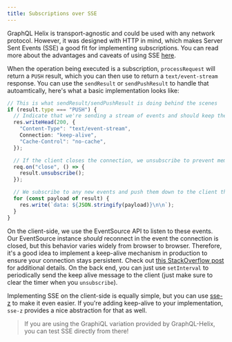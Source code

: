 ```yaml
---
title: Subscriptions over SSE
---
```


GraphQL Helix is transport-agnostic and could be used with any network protocol. However, it was designed with HTTP in mind, which makes Server Sent Events (SSE) a good fit for implementing subscriptions. You can read more about the advantages and caveats of using SSE [here](https://wundergraph.com/blog/deprecate_graphql_subscriptions_over_websockets).

When the operation being executed is a subscription, `processRequest` will return a `PUSH` result, which you can then use to return a `text/event-stream` response. You can use the `sendResult` or `sendPushResult` to handle that autoamtically, here's what a basic implementation looks like:

```ts
// This is what sendResult/sendPushResult is doing behind the scenes
if (result.type === "PUSH") {
  // Indicate that we're sending a stream of events and should keep the connection open.
  res.writeHead(200, {
    "Content-Type": "text/event-stream",
    Connection: "keep-alive",
    "Cache-Control": "no-cache",
  });

  // If the client closes the connection, we unsubscribe to prevent memory leaks.
  req.on("close", () => {
    result.unsubscribe();
  });

  // We subscribe to any new events and push them down to the client that initiated the subscription.
  for (const payload of result) {
    res.write(`data: ${JSON.stringify(payload)}\n\n`);
  }
}
```

On the client-side, we use the EventSource API to listen to these events. Our EventSource instance _should_ reconnect in the event the connection is closed, but this behavior varies widely from browser to browser. Therefore, it's a good idea to implement a keep-alive mechanism in production to ensure your connection stays persistent. Check out [this StackOverflow post](https://stackoverflow.com/a/20060461/6024220) for additional details. On the back end, you can just use `setInterval` to periodically send the keep alive message to the client (just make sure to clear the timer when you `unsubscribe`).

Implementing SSE on the client-side is equally simple, but you can use [sse-z](https://github.com/contrawork/sse-z) to make it even easier. If you're adding keep-alive to your implementation, `sse-z` provides a nice abstraction for that as well.

> If you are using the GraphiQL variation provided by GraphQL-Helix, you can test SSE directly from there!
